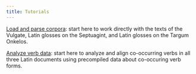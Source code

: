 ```yaml
---
title: Tutorials
---
```




[Load and parse corpora](./parsecorpora.qmd): start here to work directly with the texts of the Vulgate, Latin glosses on the Septuagint, and Latin glosses on the Targum Onkelos.


[Analyze verb data](./verbdata.qmd): start here to analyze and align co-occurring verbs in all three Latin documents using precompiled data about co-occuring verb forms.